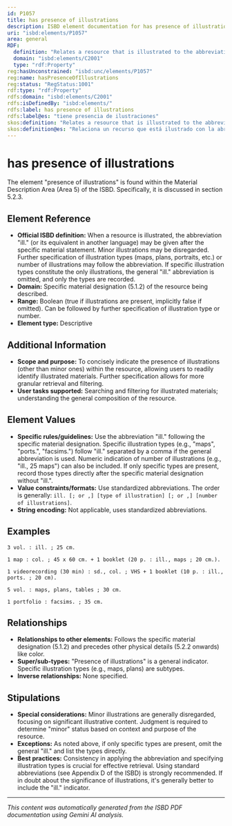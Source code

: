 ```yaml
---
id: P1057
title: has presence of illustrations
description: ISBD element documentation for has presence of illustrations
uri: "isbd:elements/P1057"
area: general
RDF:
  definition: "Relates a resource that is illustrated to the abbreviation \"ill.\" (or its equivalent in another language), followed or replaced by a specification of particular types of illustration."
  domain: "isbd:elements/C2001"
  type: "rdf:Property"
reg:hasUnconstrained: "isbd:unc/elements/P1057"
reg:name: hasPresenceOfIllustrations
reg:status: "RegStatus:1001"
rdf:type: "rdf:Property"
rdfs:domain: "isbd:elements/C2001"
rdfs:isDefinedBy: "isbd:elements/"
rdfs:label: has presence of illustrations
rdfs:label@es: "tiene presencia de ilustraciones"
skos:definition: "Relates a resource that is illustrated to the abbreviation \"ill.\" (or its equivalent in another language), followed or replaced by a specification of particular types of illustration."
skos:definition@es: "Relaciona un recurso que está ilustrado con la abreviatura “ill.” (o su equivalente en otra lengua), seguido o sustituido por una especificación del tipo concreto de ilustración."
---
```

# has presence of illustrations

The element "presence of illustrations" is found within the Material Description Area (Area 5) of the ISBD.  Specifically, it is discussed in section 5.2.3.

## Element Reference

- **Official ISBD definition:** When a resource is illustrated, the abbreviation "ill." (or its equivalent in another language) may be given after the specific material statement. Minor illustrations may be disregarded.  Further specification of illustration types (maps, plans, portraits, etc.) or number of illustrations may follow the abbreviation. If specific illustration types constitute the only illustrations, the general "ill." abbreviation is omitted, and only the types are recorded.
- **Domain:**  Specific material designation (5.1.2) of the resource being described.
- **Range:**  Boolean (true if illustrations are present, implicitly false if omitted).  Can be followed by further specification of illustration type or number.
- **Element type:** Descriptive


## Additional Information

- **Scope and purpose:** To concisely indicate the presence of illustrations (other than minor ones) within the resource, allowing users to readily identify illustrated materials.  Further specification allows for more granular retrieval and filtering.
- **User tasks supported:** Searching and filtering for illustrated materials; understanding the general composition of the resource.


## Element Values

- **Specific rules/guidelines:** Use the abbreviation "ill." following the specific material designation.  Specific illustration types (e.g., "maps", "ports.", "facsims.") follow "ill." separated by a comma if the general abbreviation is used.  Numeric indication of number of illustrations (e.g., "ill., 25 maps") can also be included. If only specific types are present, record those types directly after the specific material designation without "ill.".
- **Value constraints/formats:**  Use standardized abbreviations. The order is generally: `ill. [; or ,] [type of illustration] [; or ,] [number of illustrations]`.
- **String encoding:** Not applicable, uses standardized abbreviations.



## Examples

```
3 vol. : ill. ; 25 cm.
```

```
1 map : col. ; 45 x 60 cm. + 1 booklet (20 p. : ill., maps ; 20 cm.).
```

```
1 videorecording (30 min) : sd., col. ; VHS + 1 booklet (10 p. : ill., ports. ; 20 cm).
```

```
5 vol. : maps, plans, tables ; 30 cm. 
```

```
1 portfolio : facsims. ; 35 cm.
```



## Relationships

- **Relationships to other elements:** Follows the specific material designation (5.1.2) and precedes other physical details (5.2.2 onwards) like color.
- **Super/sub-types:**  "Presence of illustrations" is a general indicator.  Specific illustration types (e.g., maps, plans) are subtypes.
- **Inverse relationships:** None specified.


## Stipulations

- **Special considerations:** Minor illustrations are generally disregarded, focusing on significant illustrative content. Judgment is required to determine "minor" status based on context and purpose of the resource.
- **Exceptions:** As noted above, if only specific types are present, omit the general "ill." and list the types directly.
- **Best practices:**  Consistency in applying the abbreviation and specifying illustration types is crucial for effective retrieval. Using standard abbreviations (see Appendix D of the ISBD) is strongly recommended.  If in doubt about the significance of illustrations, it's generally better to include the "ill." indicator.


---

*This content was automatically generated from the ISBD PDF documentation using Gemini AI analysis.*
